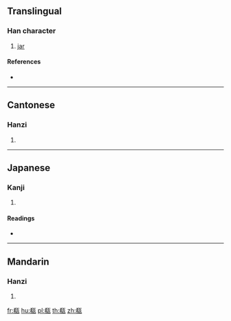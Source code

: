 ==Translingual==

===Han character===
{{Han char|rn=98|rad=瓦|as=07|sn=12|four=41217|canj=KBMVN}}

# [[jar]]

====References====
* {{Han ref|kx=0749.270|dkj=21513|dj=1158.060|hdz=21425.180|uh=74FB|ud=29947|bh=DAAB|bd=55979}}

----

==Cantonese==

===Hanzi===
{{yue-hanzi|jyut=|y=chi1}}

# {{defn|lang=yue|sort=瓦07}}

----

==Japanese==

===Kanji===
{{ja-kanji|grade=|rs=瓦07}}

# {{defn|lang=ja|sort=瓦07}}

====Readings====
* {{ja-readings|on=[[ち]] (chi), [[てき]] (teki), [[ちゃく]] (chaku)|kun=[[かめ]] (kame)|nanori=}}

----

==Mandarin==

===Hanzi===
{{cmn-hanzi|pin=[[chī]] ([[chi1]])|wg=ch'ih<sup>1</sup>}}

# {{defn|lang=cmn|sort=瓦07}}

[[fr:瓻]]
[[hu:瓻]]
[[pl:瓻]]
[[th:瓻]]
[[zh:瓻]]